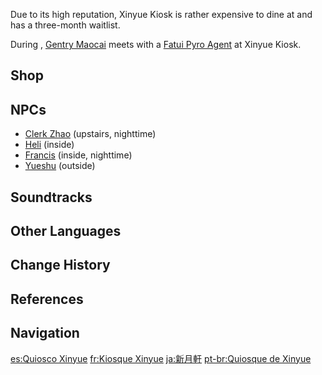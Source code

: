 {{Location Infobox
|image        = <gallery>
Xinyue Kiosk.png|Exterior
Xinyue Kiosk Interior.png|Interior
Point of Interest Xinyue Kiosk Map Location.png|Map
</gallery>
|type         = Point of Interest
|type2        = Instance
|region       = Liyue
|area         = Sea of Clouds
|subarea      = Liyue Harbor
|poi          = Feiyun Slope
}}
{{Location Intro|{{Lang|'''Xinyue Kiosk'''|zh=新月轩|zh_rm=Xīnyuè-xuān|zh_tl=New Moon Pavilion}}|description=<p>{{If Self|Xinyue Kiosk|It|Xinyue Kiosk}} is a famous restaurant located across from [[Mingxing Jewelry]], entered by approaching the door next to [[Yueshu]]. The upstairs part of the restaurant is located across from [[Northland Bank]] and upstairs from [[Heyu Tea House]], though there is no way to go between them from inside the restaurant.</p><p>Xinyue Kiosk is renowned as the most authentic restaurant for Yue cuisine, just as [[Liuli Pavilion]] is to Li cuisine. As a result, Xinyue Kiosk's dishes are primarily seafood based, which is Yue cuisine's specialty. Francis mentions [[Crystal Shrimp]], [[Golden Crab]], and [[Fullmoon Egg]] among the restaurant's menu offerings.</p>}}

Due to its high reputation, Xinyue Kiosk is rather expensive to dine at and has a three-month waitlist.

During {{Quest|Know Thyself, Know Thy Enemy}}, [[Gentry Maocai]] meets with a [[Fatui Pyro Agent]] at Xinyue Kiosk.

==Shop==
{{Vendor|Yueshu}}

==NPCs==
* [[Clerk Zhao]] (upstairs, nighttime)
* [[Heli]] (inside)
* [[Francis]] (inside, nighttime)
* [[Yueshu]] (outside)

==Soundtracks==
{{Soundtracks by Category Table|type=location}}

==Other Languages==
{{Other Languages
|en      = Xinyue Kiosk
|zhs     = 新月轩
|zhs_rm  = Xīnyuè-xuān
|zht     = 新月軒
|zht_rm  = Xīnyuè-xuān
|zh_tl   = New Moon Pavilion
|ja      = 新月軒
|ja_rm   = Shingetsu-ken<ref>{{Ref/Quest|Teucer's Terrific Tour|note=Japanese Voice-Over}}</ref>
|ja_tl   = New Moon Pavilion{{Sino|ja}}
|ko      = {{tt|신월헌|新月軒}}
|ko_rm   = Sinwol-heon
|ko_tl   = New Moon Pavilion{{Sino|ko}}
|es      = Quiosco Xinyue
|es_tl   = Xinyue Kiosk
|fr      = Kiosque Xinyue
|fr_tl   = Xinyue Kiosk
|ru      = Шатёр «Синьюэ»
|ru_tl   = "Xinyue" Marquee
|th      = Xinyue Kiosk
|vi      = {{tt|Tân Nguyệt Hiên|新月轩}}
|vi_tl   = New Moon Pavilion{{Sino|vi}}
|de      = Lokal Xinyue
|de_tl   = Xinyue Bar
|id      = Xinyue Kiosk
|pt      = Quiosque de Xinyue
|pt_tl   = Xinyue Kiosk
|tr      = Xinyue Köşkü
|tr_tl   = 
|it      = Pagoda di Xinyue
|it_tl   = 
}}

==Change History==
{{Change History|1.0}}

==References==
{{Reflist}}

==Navigation==
{{PoI Navbox|Liyue}}

[[es:Quiosco Xinyue]]
[[fr:Kiosque Xinyue]]
[[ja:新月軒]]
[[pt-br:Quiosque de Xinyue]]